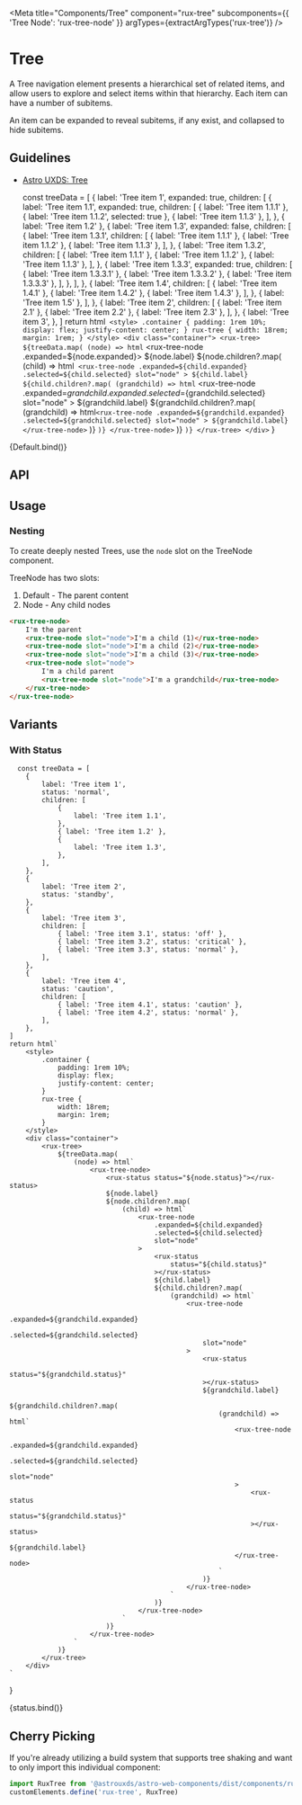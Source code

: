 
<Meta
    title="Components/Tree"
    component="rux-tree"
    subcomponents={{ 'Tree Node': 'rux-tree-node' }}
    argTypes={extractArgTypes('rux-tree')}
/>

# Tree

A Tree navigation element presents a hierarchical set of related items, and allow users to explore and select items within that hierarchy. Each item can have a number of subitems.

An item can be expanded to reveal subitems, if any exist, and collapsed to hide subitems.

## Guidelines

-   [Astro UXDS: Tree](http://www.astrouxds.com/library/tree)

      const treeData = [
        {
            label: 'Tree item 1',
            expanded: true,
            children: [
                {
                    label: 'Tree item 1.1',
                    expanded: true,
                    children: [
                        { label: 'Tree item 1.1.1' },
                        { label: 'Tree item 1.1.2', selected: true },
                        { label: 'Tree item 1.1.3' },
                    ],
                },
                { label: 'Tree item 1.2' },
                {
                    label: 'Tree item 1.3',
                    expanded: false,
                    children: [
                        {
                            label: 'Tree item 1.3.1',
                            children: [
                                { label: 'Tree item 1.1.1' },
                                { label: 'Tree item 1.1.2' },
                                { label: 'Tree item 1.1.3' },
                            ],
                        },
                        {
                            label: 'Tree item 1.3.2',
                            children: [
                                { label: 'Tree item 1.1.1' },
                                { label: 'Tree item 1.1.2' },
                                { label: 'Tree item 1.1.3' },
                            ],
                        },
                        {
                            label: 'Tree item 1.3.3',
                            expanded: true,
                            children: [
                                { label: 'Tree item 1.3.3.1' },
                                { label: 'Tree item 1.3.3.2' },
                                { label: 'Tree item 1.3.3.3' },
                            ],
                        },
                    ],
                },
                {
                    label: 'Tree item 1.4',
                    children: [
                        { label: 'Tree item 1.4.1' },
                        { label: 'Tree item 1.4.2' },
                        { label: 'Tree item 1.4.3' },
                    ],
                },
                { label: 'Tree item 1.5' },
            ],
        },
        {
            label: 'Tree item 2',
            children: [
                { label: 'Tree item 2.1' },
                { label: 'Tree item 2.2' },
                { label: 'Tree item 2.3' },
            ],
        },
        {
            label: 'Tree item 3',
        },
    ]
    return html`
        <style>
            .container {
                padding: 1rem 10%;
                display: flex;
                justify-content: center;
            }
            rux-tree {
                width: 18rem;
                margin: 1rem;
            }
        </style>
        <div class="container">
            <rux-tree>
                ${treeData.map(
                    (node) => html`
                        <rux-tree-node .expanded=${node.expanded}>
                            ${node.label}
                            ${node.children?.map(
                                (child) => html`
                                    <rux-tree-node
                                        .expanded=${child.expanded}
                                        .selected=${child.selected}
                                        slot="node"
                                    >
                                        ${child.label}
                                        ${child.children?.map(
                                            (grandchild) => html`
                                                <rux-tree-node
                                                    .expanded=${grandchild.expanded}
                                                    .selected=${grandchild.selected}
                                                    slot="node"
                                                >
                                                    ${grandchild.label}
                                                    ${grandchild.children?.map(
                                                        (grandchild) => html`
                                                            <rux-tree-node
                                                                .expanded=${grandchild.expanded}
                                                                .selected=${grandchild.selected}
                                                                slot="node"
                                                            >
                                                                ${grandchild.label}
                                                            </rux-tree-node>
                                                        `
                                                    )}
                                                </rux-tree-node>
                                            `
                                        )}
                                    </rux-tree-node>
                                `
                            )}
                        </rux-tree-node>
                    `
                )}
            </rux-tree>
        </div>
    `
}

<Canvas>
    <Story
      name="Default"
    >
      {Default.bind()}
    </Story>
</Canvas>

## API

<ArgsTable of="rux-tree" />

## Usage

### Nesting

To create deeply nested Trees, use the `node` slot on the TreeNode component.

TreeNode has two slots:

1. Default - The parent content
2. Node - Any child nodes

```html
<rux-tree-node>
    I'm the parent
    <rux-tree-node slot="node">I'm a child (1)</rux-tree-node>
    <rux-tree-node slot="node">I'm a child (2)</rux-tree-node>
    <rux-tree-node slot="node">I'm a child (3)</rux-tree-node>
    <rux-tree-node slot="node">
        I'm a child parent
        <rux-tree-node slot="node">I'm a grandchild</rux-tree-node>
    </rux-tree-node>
</rux-tree-node>
```

## Variants

### With Status

      const treeData = [
        {
            label: 'Tree item 1',
            status: 'normal',
            children: [
                {
                    label: 'Tree item 1.1',
                },
                { label: 'Tree item 1.2' },
                {
                    label: 'Tree item 1.3',
                },
            ],
        },
        {
            label: 'Tree item 2',
            status: 'standby',
        },
        {
            label: 'Tree item 3',
            children: [
                { label: 'Tree item 3.1', status: 'off' },
                { label: 'Tree item 3.2', status: 'critical' },
                { label: 'Tree item 3.3', status: 'normal' },
            ],
        },
        {
            label: 'Tree item 4',
            status: 'caution',
            children: [
                { label: 'Tree item 4.1', status: 'caution' },
                { label: 'Tree item 4.2', status: 'normal' },
            ],
        },
    ]
    return html`
        <style>
            .container {
                padding: 1rem 10%;
                display: flex;
                justify-content: center;
            }
            rux-tree {
                width: 18rem;
                margin: 1rem;
            }
        </style>
        <div class="container">
            <rux-tree>
                ${treeData.map(
                    (node) => html`
                        <rux-tree-node>
                            <rux-status status="${node.status}"></rux-status>
                            ${node.label}
                            ${node.children?.map(
                                (child) => html`
                                    <rux-tree-node
                                        .expanded=${child.expanded}
                                        .selected=${child.selected}
                                        slot="node"
                                    >
                                        <rux-status
                                            status="${child.status}"
                                        ></rux-status>
                                        ${child.label}
                                        ${child.children?.map(
                                            (grandchild) => html`
                                                <rux-tree-node
                                                    .expanded=${grandchild.expanded}
                                                    .selected=${grandchild.selected}
                                                    slot="node"
                                                >
                                                    <rux-status
                                                        status="${grandchild.status}"
                                                    ></rux-status>
                                                    ${grandchild.label}
                                                    ${grandchild.children?.map(
                                                        (grandchild) => html`
                                                            <rux-tree-node
                                                                .expanded=${grandchild.expanded}
                                                                .selected=${grandchild.selected}
                                                                slot="node"
                                                            >
                                                                <rux-status
                                                                    status="${grandchild.status}"
                                                                ></rux-status>
                                                                ${grandchild.label}
                                                            </rux-tree-node>
                                                        `
                                                    )}
                                                </rux-tree-node>
                                            `
                                        )}
                                    </rux-tree-node>
                                `
                            )}
                        </rux-tree-node>
                    `
                )}
            </rux-tree>
        </div>
    `
}


<Canvas>
    <Story name="With Status">
        {status.bind()}
    </Story>
</Canvas>

## Cherry Picking

If you're already utilizing a build system that supports tree shaking and want to only import this individual component:

```js
import RuxTree from '@astrouxds/astro-web-components/dist/components/rux-tree.js'
customElements.define('rux-tree', RuxTree)

```
